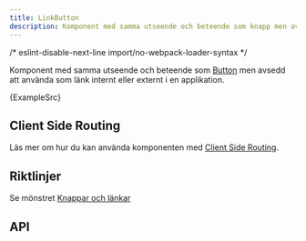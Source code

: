 ```yaml
---
title: LinkButton
description: Komponent med samma utseende och beteende som knapp men avsedd att använda som länk internt eller externt i en applikation.
---
```


/* eslint-disable-next-line import/no-webpack-loader-syntax */

<ComponentHeader
  name='LinkButton'
  friendlyName='Länkknapp'
  overrideHeadlessLink='https://react-spectrum.adobe.com/react-aria/Link.html'
/>

Komponent med samma utseende och beteende som [Button](/components/button) men avsedd att använda som länk internt eller externt i en applikation.

<CodeBlock language='tsx'>{ExampleSrc}</CodeBlock>

<Example />

## Client Side Routing

Läs mer om hur du kan använda komponenten med [Client Side Routing](/dev/client-side-routing).

## Riktlinjer

Se mönstret [Knappar och länkar](/design-patterns/buttons-and-links)

## API

<PropTable name='LinkButton' />

